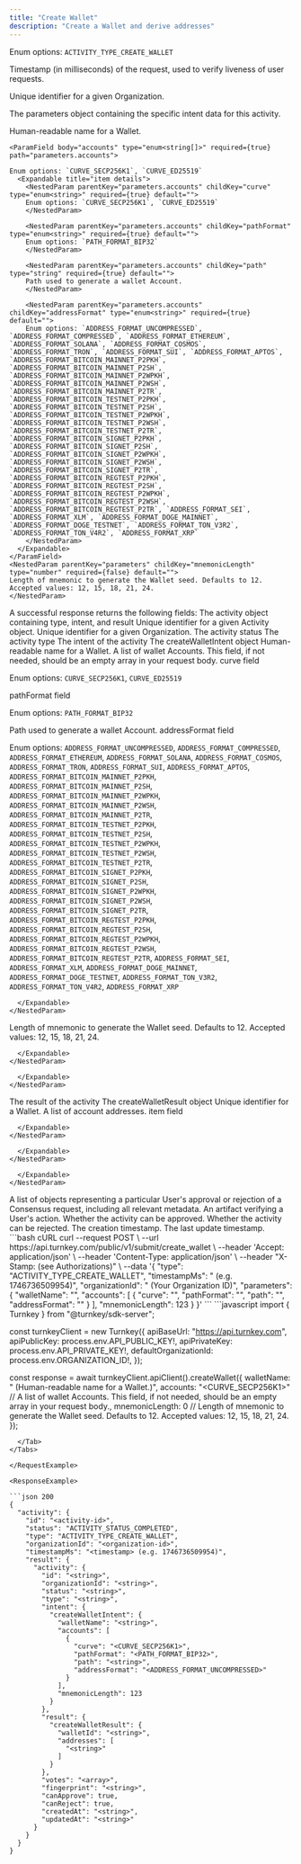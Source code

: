 ```yaml
---
title: "Create Wallet"
description: "Create a Wallet and derive addresses"
---
```



<EndpointPath type="submit" path="create_wallet" />

<Authorizations />

<H3Bordered text="Body" />

<ParamField body="type" type="enum<string>" required={true}>

Enum options: `ACTIVITY_TYPE_CREATE_WALLET`
</ParamField>

<ParamField body="timestampMs" type="string" required={true}>

Timestamp (in milliseconds) of the request, used to verify liveness of user requests.
</ParamField>

<ParamField body="organizationId" type="string" required={true}>

Unique identifier for a given Organization.
</ParamField>

<ParamField body="parameters" type="object" required={true} path="parameters">
  <p>The parameters object containing the specific intent data for this activity.</p>
  <Expandable title="details">
    <NestedParam parentKey="parameters" childKey="walletName" type="string" required={true} default="">
    Human-readable name for a Wallet.
    </NestedParam>
    
    <ParamField body="accounts" type="enum<string[]>" required={true} path="parameters.accounts">
      
    Enum options: `CURVE_SECP256K1`, `CURVE_ED25519`
      <Expandable title="item details">
        <NestedParam parentKey="parameters.accounts" childKey="curve" type="enum<string>" required={true} default="">
        Enum options: `CURVE_SECP256K1`, `CURVE_ED25519`
        </NestedParam>
        
        <NestedParam parentKey="parameters.accounts" childKey="pathFormat" type="enum<string>" required={true} default="">
        Enum options: `PATH_FORMAT_BIP32`
        </NestedParam>
        
        <NestedParam parentKey="parameters.accounts" childKey="path" type="string" required={true} default="">
        Path used to generate a wallet Account.
        </NestedParam>
        
        <NestedParam parentKey="parameters.accounts" childKey="addressFormat" type="enum<string>" required={true} default="">
        Enum options: `ADDRESS_FORMAT_UNCOMPRESSED`, `ADDRESS_FORMAT_COMPRESSED`, `ADDRESS_FORMAT_ETHEREUM`, `ADDRESS_FORMAT_SOLANA`, `ADDRESS_FORMAT_COSMOS`, `ADDRESS_FORMAT_TRON`, `ADDRESS_FORMAT_SUI`, `ADDRESS_FORMAT_APTOS`, `ADDRESS_FORMAT_BITCOIN_MAINNET_P2PKH`, `ADDRESS_FORMAT_BITCOIN_MAINNET_P2SH`, `ADDRESS_FORMAT_BITCOIN_MAINNET_P2WPKH`, `ADDRESS_FORMAT_BITCOIN_MAINNET_P2WSH`, `ADDRESS_FORMAT_BITCOIN_MAINNET_P2TR`, `ADDRESS_FORMAT_BITCOIN_TESTNET_P2PKH`, `ADDRESS_FORMAT_BITCOIN_TESTNET_P2SH`, `ADDRESS_FORMAT_BITCOIN_TESTNET_P2WPKH`, `ADDRESS_FORMAT_BITCOIN_TESTNET_P2WSH`, `ADDRESS_FORMAT_BITCOIN_TESTNET_P2TR`, `ADDRESS_FORMAT_BITCOIN_SIGNET_P2PKH`, `ADDRESS_FORMAT_BITCOIN_SIGNET_P2SH`, `ADDRESS_FORMAT_BITCOIN_SIGNET_P2WPKH`, `ADDRESS_FORMAT_BITCOIN_SIGNET_P2WSH`, `ADDRESS_FORMAT_BITCOIN_SIGNET_P2TR`, `ADDRESS_FORMAT_BITCOIN_REGTEST_P2PKH`, `ADDRESS_FORMAT_BITCOIN_REGTEST_P2SH`, `ADDRESS_FORMAT_BITCOIN_REGTEST_P2WPKH`, `ADDRESS_FORMAT_BITCOIN_REGTEST_P2WSH`, `ADDRESS_FORMAT_BITCOIN_REGTEST_P2TR`, `ADDRESS_FORMAT_SEI`, `ADDRESS_FORMAT_XLM`, `ADDRESS_FORMAT_DOGE_MAINNET`, `ADDRESS_FORMAT_DOGE_TESTNET`, `ADDRESS_FORMAT_TON_V3R2`, `ADDRESS_FORMAT_TON_V4R2`, `ADDRESS_FORMAT_XRP`
        </NestedParam>
      </Expandable>
    </ParamField>
    <NestedParam parentKey="parameters" childKey="mnemonicLength" type="number" required={false} default="">
    Length of mnemonic to generate the Wallet seed. Defaults to 12. Accepted values: 12, 15, 18, 21, 24.
    </NestedParam>
  </Expandable>
</ParamField>

<H3Bordered text="Response" />
A successful response returns the following fields:

<ResponseField name="activity" type="object" required={true}>
  The activity object containing type, intent, and result
  <Expandable title="activity details">
    <NestedParam parentKey="activity" childKey="id" type="string" required={true}>
Unique identifier for a given Activity object.
</NestedParam>
<NestedParam parentKey="activity" childKey="organizationId" type="string" required={true}>
Unique identifier for a given Organization.
</NestedParam>
<NestedParam parentKey="activity" childKey="status" type="string" required={true}>
The activity status
</NestedParam>
<NestedParam parentKey="activity" childKey="type" type="string" required={true}>
The activity type
</NestedParam>
<NestedParam parentKey="activity" childKey="intent" type="object" required={true}>
      The intent of the activity
      <Expandable title="intent details">
        <NestedParam parentKey="activity.intent" childKey="createWalletIntent" type="object" required={true}>
      The createWalletIntent object
      <Expandable title="createWalletIntent details">
        <NestedParam parentKey="activity.intent.createWalletIntent" childKey="walletName" type="string" required={true}>
Human-readable name for a Wallet.
</NestedParam>
<NestedParam parentKey="activity.intent.createWalletIntent" childKey="accounts" type="array" required={true}>
      A list of wallet Accounts. This field, if not needed, should be an empty array in your request body.
      <Expandable title="accounts details">
        <NestedParam parentKey="activity.intent.createWalletIntent.accounts" childKey="curve" type="enum" required={true}>
curve field
  
Enum options: `CURVE_SECP256K1`, `CURVE_ED25519`

</NestedParam>
<NestedParam parentKey="activity.intent.createWalletIntent.accounts" childKey="pathFormat" type="enum" required={true}>
pathFormat field
  
Enum options: `PATH_FORMAT_BIP32`

</NestedParam>
<NestedParam parentKey="activity.intent.createWalletIntent.accounts" childKey="path" type="string" required={true}>
Path used to generate a wallet Account.
</NestedParam>
<NestedParam parentKey="activity.intent.createWalletIntent.accounts" childKey="addressFormat" type="enum" required={true}>
addressFormat field
  
Enum options: `ADDRESS_FORMAT_UNCOMPRESSED`, `ADDRESS_FORMAT_COMPRESSED`, `ADDRESS_FORMAT_ETHEREUM`, `ADDRESS_FORMAT_SOLANA`, `ADDRESS_FORMAT_COSMOS`, `ADDRESS_FORMAT_TRON`, `ADDRESS_FORMAT_SUI`, `ADDRESS_FORMAT_APTOS`, `ADDRESS_FORMAT_BITCOIN_MAINNET_P2PKH`, `ADDRESS_FORMAT_BITCOIN_MAINNET_P2SH`, `ADDRESS_FORMAT_BITCOIN_MAINNET_P2WPKH`, `ADDRESS_FORMAT_BITCOIN_MAINNET_P2WSH`, `ADDRESS_FORMAT_BITCOIN_MAINNET_P2TR`, `ADDRESS_FORMAT_BITCOIN_TESTNET_P2PKH`, `ADDRESS_FORMAT_BITCOIN_TESTNET_P2SH`, `ADDRESS_FORMAT_BITCOIN_TESTNET_P2WPKH`, `ADDRESS_FORMAT_BITCOIN_TESTNET_P2WSH`, `ADDRESS_FORMAT_BITCOIN_TESTNET_P2TR`, `ADDRESS_FORMAT_BITCOIN_SIGNET_P2PKH`, `ADDRESS_FORMAT_BITCOIN_SIGNET_P2SH`, `ADDRESS_FORMAT_BITCOIN_SIGNET_P2WPKH`, `ADDRESS_FORMAT_BITCOIN_SIGNET_P2WSH`, `ADDRESS_FORMAT_BITCOIN_SIGNET_P2TR`, `ADDRESS_FORMAT_BITCOIN_REGTEST_P2PKH`, `ADDRESS_FORMAT_BITCOIN_REGTEST_P2SH`, `ADDRESS_FORMAT_BITCOIN_REGTEST_P2WPKH`, `ADDRESS_FORMAT_BITCOIN_REGTEST_P2WSH`, `ADDRESS_FORMAT_BITCOIN_REGTEST_P2TR`, `ADDRESS_FORMAT_SEI`, `ADDRESS_FORMAT_XLM`, `ADDRESS_FORMAT_DOGE_MAINNET`, `ADDRESS_FORMAT_DOGE_TESTNET`, `ADDRESS_FORMAT_TON_V3R2`, `ADDRESS_FORMAT_TON_V4R2`, `ADDRESS_FORMAT_XRP`

</NestedParam>

      </Expandable>
    </NestedParam>
<NestedParam parentKey="activity.intent.createWalletIntent" childKey="mnemonicLength" type="number" required={false}>
Length of mnemonic to generate the Wallet seed. Defaults to 12. Accepted values: 12, 15, 18, 21, 24.
</NestedParam>

      </Expandable>
    </NestedParam>

      </Expandable>
    </NestedParam>
<NestedParam parentKey="activity" childKey="result" type="object" required={true}>
      The result of the activity
      <Expandable title="result details">
        <NestedParam parentKey="activity.result" childKey="createWalletResult" type="object" required={true}>
      The createWalletResult object
      <Expandable title="createWalletResult details">
        <NestedParam parentKey="activity.result.createWalletResult" childKey="walletId" type="string" required={true}>
Unique identifier for a Wallet.
</NestedParam>
<NestedParam parentKey="activity.result.createWalletResult" childKey="addresses" type="array" required={true}>
      A list of account addresses.
      <Expandable title="addresses details">
        <NestedParam parentKey="activity.result.createWalletResult.addresses" childKey="item" type="string" required={true}>
item field
</NestedParam>

      </Expandable>
    </NestedParam>

      </Expandable>
    </NestedParam>

      </Expandable>
    </NestedParam>
<NestedParam parentKey="activity" childKey="votes" type="array" required={true}>
A list of objects representing a particular User's approval or rejection of a Consensus request, including all relevant metadata.
</NestedParam>
<NestedParam parentKey="activity" childKey="fingerprint" type="string" required={true}>
An artifact verifying a User's action.
</NestedParam>
<NestedParam parentKey="activity" childKey="canApprove" type="boolean" required={true}>
Whether the activity can be approved.
</NestedParam>
<NestedParam parentKey="activity" childKey="canReject" type="boolean" required={true}>
Whether the activity can be rejected.
</NestedParam>
<NestedParam parentKey="activity" childKey="createdAt" type="string" required={true}>
The creation timestamp.
</NestedParam>
<NestedParam parentKey="activity" childKey="updatedAt" type="string" required={true}>
The last update timestamp.
</NestedParam>

  </Expandable>
</ResponseField>

<RequestExample>

<Tabs>
  <Tab title="cURL">
```bash cURL
curl --request POST \
  --url https://api.turnkey.com/public/v1/submit/create_wallet \
  --header 'Accept: application/json' \
  --header 'Content-Type: application/json' \
  --header "X-Stamp: <string> (see Authorizations)" \
  --data '{
    "type": "ACTIVITY_TYPE_CREATE_WALLET",
    "timestampMs": "<string> (e.g. 1746736509954)",
    "organizationId": "<string> (Your Organization ID)",
    "parameters": {
        "walletName": "<string>",
        "accounts": [
            {
                "curve": "<CURVE_SECP256K1>",
                "pathFormat": "<PATH_FORMAT_BIP32>",
                "path": "<string>",
                "addressFormat": "<ADDRESS_FORMAT_UNCOMPRESSED>"
            }
        ],
        "mnemonicLength": 123
    }
}'
```
  </Tab>
  <Tab title="JavaScript">
```javascript
import { Turnkey } from "@turnkey/sdk-server";

const turnkeyClient = new Turnkey({
  apiBaseUrl: "https://api.turnkey.com",
  apiPublicKey: process.env.API_PUBLIC_KEY!,
  apiPrivateKey: process.env.API_PRIVATE_KEY!,
  defaultOrganizationId: process.env.ORGANIZATION_ID!,
});

const response = await turnkeyClient.apiClient().createWallet({
  walletName: "<string> (Human-readable name for a Wallet.)",
  accounts: "<CURVE_SECP256K1>" // A list of wallet Accounts. This field, if not needed, should be an empty array in your request body.,
  mnemonicLength: 0 // Length of mnemonic to generate the Wallet seed. Defaults to 12. Accepted values: 12, 15, 18, 21, 24.
});
```
  </Tab>
</Tabs>

</RequestExample>

<ResponseExample>

```json 200
{
  "activity": {
    "id": "<activity-id>",
    "status": "ACTIVITY_STATUS_COMPLETED",
    "type": "ACTIVITY_TYPE_CREATE_WALLET",
    "organizationId": "<organization-id>",
    "timestampMs": "<timestamp> (e.g. 1746736509954)",
    "result": {
      "activity": {
        "id": "<string>",
        "organizationId": "<string>",
        "status": "<string>",
        "type": "<string>",
        "intent": {
          "createWalletIntent": {
            "walletName": "<string>",
            "accounts": [
              {
                "curve": "<CURVE_SECP256K1>",
                "pathFormat": "<PATH_FORMAT_BIP32>",
                "path": "<string>",
                "addressFormat": "<ADDRESS_FORMAT_UNCOMPRESSED>"
              }
            ],
            "mnemonicLength": 123
          }
        },
        "result": {
          "createWalletResult": {
            "walletId": "<string>",
            "addresses": [
              "<string>"
            ]
          }
        },
        "votes": "<array>",
        "fingerprint": "<string>",
        "canApprove": true,
        "canReject": true,
        "createdAt": "<string>",
        "updatedAt": "<string>"
      }
    }
  }
}
```

</ResponseExample>
